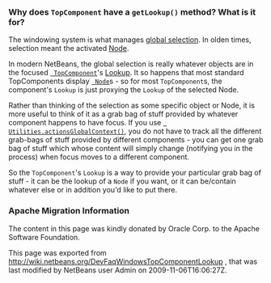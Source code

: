 <!--

    Licensed to the Apache Software Foundation (ASF) under one
    or more contributor license agreements.  See the NOTICE file
    distributed with this work for additional information
    regarding copyright ownership.  The ASF licenses this file
    to you under the Apache License, Version 2.0 (the
    "License"); you may not use this file except in compliance
    with the License.  You may obtain a copy of the License at

      http://www.apache.org/licenses/LICENSE-2.0

    Unless required by applicable law or agreed to in writing,
    software distributed under the License is distributed on an
    "AS IS" BASIS, WITHOUT WARRANTIES OR CONDITIONS OF ANY
    KIND, either express or implied.  See the License for the
    specific language governing permissions and limitations
    under the License.

-->

===Why does <tt>TopComponent</tt> have a <tt>getLookup()</tt> method? What is it for?===

The windowing system is what manages [[DevFaqTrackGlobalSelection| global selection]].  In olden times, selection meant the activated [[DevFaqWhatIsANode| Node]].

In modern NetBeans, the global selection is really whatever objects are in the focused  <tt>[[DevFaqWindowsTopComponent| TopComponent]]</tt>'s [[DevFaqLookup| Lookup]].  It so happens that most standard TopComponents display <tt>[[DevFaqWhatIsANode| Node]]</tt>s - so for most <tt>TopComponent</tt>s, the component's <tt>Lookup</tt> is just proxying the <tt>Lookup</tt> of the selected Node.

Rather than thinking of the selection as some specific object or Node, it is more useful to think of it as a grab bag of stuff provided by whatever component happens to have focus.  If you use <tt>[[DevFaqTrackGlobalSelection| Utilities.actionsGlobalContext()]]</tt>, you do not have to track all the different grab-bags of stuff provided by different components - you can get one grab bag of stuff which whose content will simply change (notifying you in the process) when focus moves to a different component.

So the <tt>TopComponent</tt>'s <tt>Lookup</tt> is a way to provide your particular grab bag of stuff - it can be the lookup of a <tt>Node</tt> if you want, or it can be/contain whatever else or in addition you'd like to put there.

===Apache Migration Information===

The content in this page was kindly donated by Oracle Corp. to the
Apache Software Foundation.

This page was exported from http://wiki.netbeans.org/DevFaqWindowsTopComponentLookup , 
that was last modified by NetBeans user Admin 
on 2009-11-06T16:06:27Z.


